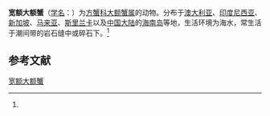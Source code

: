 {{Speciesbox
| name = 宽额大额蟹
| status = 
| status_system = 
| image = 
| genus = Metopograpsus
| species = frontalis
| authority = (Miers, 1880)<ref name='id11979'>{{cite web| url =http://www.bioinfo.cn/db05/BjdwSpecies.php?action=view&id=11979| title =宽额大额蟹| work =《中国动物物种编目数据库》| publisher =中国科学院微生物研究所| author =中国科学院动物研究所| accessdate =2009-04-28| deadurl =yes| archiveurl =https://web.archive.org/web/20160305044429/http://www.bioinfo.cn/db05/BjdwSpecies.php?action=view&id=11979| archivedate =2016-03-05}}</ref>
}}

'''宽额大额蟹'''（[[学名|学名]]：{{lang|la|''Metopograpsus frontalis''}}）为[[方蟹科|方蟹科]][[大额蟹属|大额蟹属]]的动物。分布于[[澳大利亚|澳大利亚]]、[[印度尼西亚|印度尼西亚]]、[[新加坡|新加坡]]、[[马来亚|马来亚]]、[[斯里兰卡|斯里兰卡]]以及[[中国大陆|中国大陆]]的[[海南岛|海南岛]]等地，生活环境为海水，常生活于潮间带的岩石缝中或碎石下。<ref name='id11979'/>

== 参考文献 ==
{{reflist}}

{{Wikispecies|Metopograpsus frontalis}}
{{Taxonbar|from=Q13849527}}

[[Category:大额蟹属|宽额大额蟹]]


{{螃蟹小作品}}